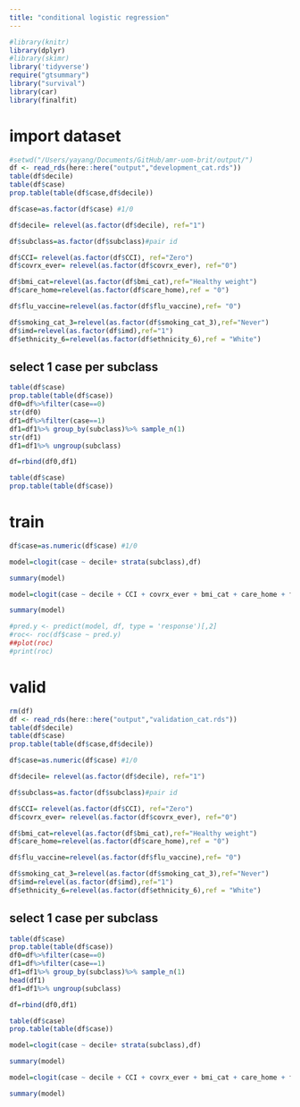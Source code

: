 ```yaml
---
title: "conditional logistic regression"
---
```


```r
#library(knitr)
library(dplyr)
#library(skimr)
library('tidyverse')
require("gtsummary")
library("survival")
library(car)
library(finalfit)
```

# import dataset
```r
#setwd("/Users/yayang/Documents/GitHub/amr-uom-brit/output/")
df <- read_rds(here::here("output","development_cat.rds"))
table(df$decile)
table(df$case)
prop.table(table(df$case,df$decile))

df$case=as.factor(df$case) #1/0

df$decile= relevel(as.factor(df$decile), ref="1")

df$subclass=as.factor(df$subclass)#pair id

df$CCI= relevel(as.factor(df$CCI), ref="Zero")
df$covrx_ever= relevel(as.factor(df$covrx_ever), ref="0")

df$bmi_cat=relevel(as.factor(df$bmi_cat),ref="Healthy weight")
df$care_home=relevel(as.factor(df$care_home),ref = "0")

df$flu_vaccine=relevel(as.factor(df$flu_vaccine),ref= "0")

df$smoking_cat_3=relevel(as.factor(df$smoking_cat_3),ref="Never")
df$imd=relevel(as.factor(df$imd),ref="1")
df$ethnicity_6=relevel(as.factor(df$ethnicity_6),ref = "White")
```

## select 1 case per subclass
```r
table(df$case)
prop.table(table(df$case))
df0=df%>%filter(case==0)
str(df0)
df1=df%>%filter(case==1)
df1=df1%>% group_by(subclass)%>% sample_n(1)
str(df1)
df1=df1%>% ungroup(subclass)

df=rbind(df0,df1)

table(df$case)
prop.table(table(df$case))
```


# train

```r
df$case=as.numeric(df$case) #1/0

model=clogit(case ~ decile+ strata(subclass),df) 

summary(model)
```

```r
model=clogit(case ~ decile + CCI + covrx_ever + bmi_cat + care_home + flu_vaccine + smoking_cat_3 + imd+ ethnicity_6 + strata(subclass),df) 

summary(model)

#pred.y <- predict(model, df, type = 'response')[,2]
#roc<- roc(df$case ~ pred.y)
##plot(roc)
#print(roc)
```


# valid
```r
rm(df)
df <- read_rds(here::here("output","validation_cat.rds"))
table(df$decile)
table(df$case)
prop.table(table(df$case,df$decile))

df$case=as.numeric(df$case) #1/0

df$decile= relevel(as.factor(df$decile), ref="1")

df$subclass=as.factor(df$subclass)#pair id

df$CCI= relevel(as.factor(df$CCI), ref="Zero")
df$covrx_ever= relevel(as.factor(df$covrx_ever), ref="0")

df$bmi_cat=relevel(as.factor(df$bmi_cat),ref="Healthy weight")
df$care_home=relevel(as.factor(df$care_home),ref = "0")

df$flu_vaccine=relevel(as.factor(df$flu_vaccine),ref= "0")

df$smoking_cat_3=relevel(as.factor(df$smoking_cat_3),ref="Never")
df$imd=relevel(as.factor(df$imd),ref="1")
df$ethnicity_6=relevel(as.factor(df$ethnicity_6),ref = "White")
```

## select 1 case per subclass
```r
table(df$case)
prop.table(table(df$case))
df0=df%>%filter(case==0)
df1=df%>%filter(case==1)
df1=df1%>% group_by(subclass)%>% sample_n(1)
head(df1)
df1=df1%>% ungroup(subclass)

df=rbind(df0,df1)

table(df$case)
prop.table(table(df$case))
```

```r
model=clogit(case ~ decile+ strata(subclass),df) 

summary(model)
```

```r
model=clogit(case ~ decile + CCI + covrx_ever + bmi_cat + care_home + flu_vaccine + smoking_cat_3 + imd+ ethnicity_6 + strata(subclass),df) 

summary(model)

```